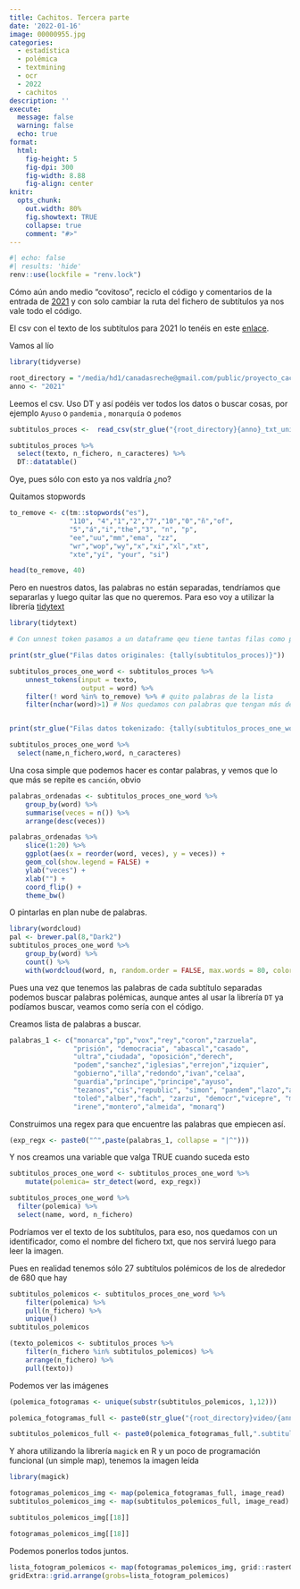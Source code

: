 ```yaml
---
title: Cachitos. Tercera parte
date: '2022-01-16'
image: 00000955.jpg
categories:
  - estadística
  - polémica
  - textmining
  - ocr
  - 2022
  - cachitos
description: ''
execute: 
  message: false
  warning: false
  echo: true
format: 
  html: 
    fig-height: 5
    fig-dpi: 300
    fig-width: 8.88
    fig-align: center
knitr:
  opts_chunk:
    out.width: 80%
    fig.showtext: TRUE
    collapse: true
    comment: "#>"
---
```


```r
#| echo: false
#| results: 'hide'
renv::use(lockfile = "renv.lock")
```




Cómo aún ando medio "covitoso", reciclo el código y comentarios de la entrada de [2021](https://muestrear-no-es-pecado.netlify.app/2021/01/26/cachitos-tercera-parte/) y con solo cambiar la ruta del fichero de subtítulos ya nos vale todo el código.

El csv con el texto de los subtítulos para 2021 lo tenéis en este [enlace](https://drive.google.com/file/d/1er4ksszV0f3BrnDAz4mrl801EXUnZAHf/view?usp=sharing). 


Vamos al lío 

```r

library(tidyverse)

root_directory = "/media/hd1/canadasreche@gmail.com/public/proyecto_cachitos/"
anno <- "2021"
```

Leemos el csv. Uso DT y así podéis ver todos los datos o buscar cosas, por ejemplo `Ayuso` o `pandemia` , `monarquía` o `podemos`

```r
subtitulos_proces <-  read_csv(str_glue("{root_directory}{anno}_txt_unido.csv"))

subtitulos_proces %>% 
  select(texto, n_fichero, n_caracteres) %>% 
  DT::datatable()

```
Oye, pues sólo con esto ya nos valdría ¿no? 


Quitamos stopwords

```r
to_remove <- c(tm::stopwords("es"),
               "110", "4","1","2","7","10","0","ñ","of",
               "5","á","i","the","3", "n", "p",
               "ee","uu","mm","ema", "zz",
               "wr","wop","wy","x","xi","xl","xt",
               "xte","yí", "your", "si")

head(to_remove, 40)
```

Pero en nuestros datos, las palabras no están separadas, tendríamos que separarlas y  luego quitar las que no queremos. Para eso voy a utilizar la librería [tidytext](https://www.tidytextmining.com/) 


```r
library(tidytext)

# Con unnest token pasamos a un dataframe qeu tiene tantas filas como palabras

print(str_glue("Filas datos originales: {tally(subtitulos_proces)}"))

subtitulos_proces_one_word <- subtitulos_proces %>% 
    unnest_tokens(input = texto,
                  output = word) %>% 
    filter(! word %in% to_remove) %>% # quito palabras de la lista 
    filter(nchar(word)>1) # Nos quedamos con palabras que tengan más de un cáracter


print(str_glue("Filas datos tokenizado: {tally(subtitulos_proces_one_word)}"))

subtitulos_proces_one_word %>% 
  select(name,n_fichero,word, n_caracteres)

```

Una cosa simple que podemos hacer es contar palabras, y vemos que lo que más se repite es `canción`, obvio

```r
palabras_ordenadas <- subtitulos_proces_one_word %>% 
    group_by(word) %>% 
    summarise(veces = n()) %>% 
    arrange(desc(veces))

palabras_ordenadas %>% 
    slice(1:20) %>% 
    ggplot(aes(x = reorder(word, veces), y = veces)) +
    geom_col(show.legend = FALSE) +
    ylab("veces") +
    xlab("") +
    coord_flip() +
    theme_bw()

```

O pintarlas en plan nube de palabras.

```r
library(wordcloud)
pal <- brewer.pal(8,"Dark2")
subtitulos_proces_one_word %>% 
    group_by(word) %>% 
    count() %>% 
    with(wordcloud(word, n, random.order = FALSE, max.words = 80, colors=pal))    

```

Pues una vez que tenemos las palabras de cada subtítulo separadas podemos buscar palabras polémicas, aunque antes al usar la librería `DT` ya podíamos buscar, veamos como sería con el código.

Creamos lista de palabras a buscar.

```r
palabras_1 <- c("monarca","pp","vox","rey","coron","zarzuela",
                "prisión", "democracia", "abascal","casado",
                "ultra","ciudada", "oposición","derech",
                "podem","sanchez","iglesias","errejon","izquier",
                "gobierno","illa","redondo","ivan","celaa",
                "guardia","príncipe","principe","ayuso",
                "tezanos","cis","republic", "simon", "pandem","lazo","arrim",
                "toled","alber","fach", "zarzu", "democr","vicepre", "minist",
                "irene","montero","almeida", "monarq")


```

Construimos una regex  para que encuentre las palabras que empiecen así. 

```r
(exp_regx <- paste0("^",paste(palabras_1, collapse = "|^")))
```

Y nos creamos una variable que valga TRUE cuando suceda esto

```r

subtitulos_proces_one_word <- subtitulos_proces_one_word %>% 
    mutate(polemica= str_detect(word, exp_regx))

subtitulos_proces_one_word %>% 
  filter(polemica) %>% 
  select(name, word, n_fichero) 
```

Podríamos ver el texto de los subtítulos, para eso, nos quedamos con un identificador, como el nombre del fichero txt, que nos servirá luego para leer la imagen. 

Pues en realidad tenemos sólo 27 subtítulos polémicos de los de alrededor de 680 que hay 

```r
subtitulos_polemicos <- subtitulos_proces_one_word %>% 
    filter(polemica) %>% 
    pull(n_fichero) %>% 
    unique()
subtitulos_polemicos

```



```r
(texto_polemicos <- subtitulos_proces %>% 
    filter(n_fichero %in% subtitulos_polemicos) %>% 
    arrange(n_fichero) %>% 
    pull(texto))
```
Podemos ver las imágenes

```r
(polemica_fotogramas <- unique(substr(subtitulos_polemicos, 1,12)))

polemica_fotogramas_full <- paste0(str_glue("{root_directory}video/{anno}_jpg/"), polemica_fotogramas)

subtitulos_polemicos_full <- paste0(polemica_fotogramas_full,".subtitulo.tif")

```
Y ahora utilizando la librería `magick` en R y un poco de programación funcional (un simple map), tenemos la imagen leída

```r
library(magick)

fotogramas_polemicos_img <- map(polemica_fotogramas_full, image_read)
subtitulos_polemicos_img <- map(subtitulos_polemicos_full, image_read)
```

```r
subtitulos_polemicos_img[[18]]
```

```r
fotogramas_polemicos_img[[18]]
```

Podemos ponerlos todos juntos.

```r
lista_fotogram_polemicos <- map(fotogramas_polemicos_img, grid::rasterGrob)
gridExtra::grid.arrange(grobs=lista_fotogram_polemicos)
```



